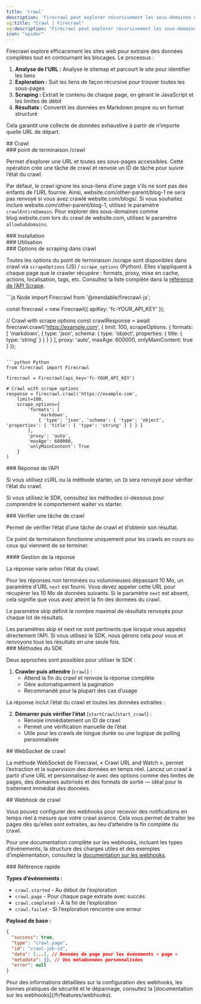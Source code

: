 ```yaml
---
title: 'Crawl'
description: 'Firecrawl peut explorer récursivement les sous-domaines d’une URL et en extraire le contenu'
og:title: "Crawl | Firecrawl"
og:description: "Firecrawl peut explorer récursivement les sous-domaines d’une URL et en extraire le contenu"
icon: "spider"
---
```



Firecrawl explore efficacement les sites web pour extraire des données complètes tout en contournant les blocages. Le processus :

1. **Analyse de l’URL :** Analyse le sitemap et parcourt le site pour identifier les liens
2. **Exploration :** Suit les liens de façon récursive pour trouver toutes les sous-pages
3. **Scraping :** Extrait le contenu de chaque page, en gérant le JavaScript et les limites de débit
4. **Résultats :** Convertit les données en Markdown propre ou en format structuré

Cela garantit une collecte de données exhaustive à partir de n’importe quelle URL de départ.

<div id="crawling">
  ## Crawl
</div>

<div id="crawl-endpoint">
  ### point de terminaison /crawl
</div>

Permet d’explorer une URL et toutes ses sous-pages accessibles. Cette opération crée une tâche de crawl et renvoie un ID de tâche pour suivre l’état du crawl.

<Warning>Par défaut, le crawl ignore les sous-liens d’une page s’ils ne sont pas des enfants de l’URL fournie. Ainsi, website.com/other-parent/blog-1 ne sera pas renvoyé si vous avez crawlé website.com/blogs/. Si vous souhaitez inclure website.com/other-parent/blog-1, utilisez le paramètre `crawlEntireDomain`. Pour explorer des sous-domaines comme blog.website.com lors du crawl de website.com, utilisez le paramètre `allowSubdomains`.</Warning>

<div id="installation">
  ### Installation
</div>

<CodeGroup>
  <InstallationPython />

  <InstallationNode />
</CodeGroup>

<div id="usage">
  ### Utilisation
</div>

<CodeGroup>
  <CrawlPython />

  <CrawlNode />

  <CrawlCURL />
</CodeGroup>

<div id="scrape-options-in-crawl">
  ### Options de scraping dans crawl
</div>

Toutes les options du point de terminaison /scrape sont disponibles dans crawl via `scrapeOptions` (JS) / `scrape_options` (Python). Elles s’appliquent à chaque page que le crawler récupère : formats, proxy, mise en cache, actions, localisation, tags, etc. Consultez la liste complète dans la [référence de l’API Scrape](https://docs.firecrawl.dev/api-reference/endpoint/scrape).

<CodeGroup>
  ```js Node
  import Firecrawl from '@mendable/firecrawl-js';

  const firecrawl = new Firecrawl({ apiKey: 'fc-YOUR_API_KEY' });

  // Crawl with scrape options
  const crawlResponse = await firecrawl.crawl('https://example.com', {
    limit: 100,
    scrapeOptions: {
      formats: [
        'markdown',
        { type: 'json', schema: { type: 'object', properties: { title: { type: 'string' } } } }
      ],
      proxy: 'auto',
      maxAge: 600000,
      onlyMainContent: true
    }
  });
  ```

  ```python Python
  from firecrawl import Firecrawl

  firecrawl = Firecrawl(api_key='fc-YOUR_API_KEY')

  # Crawl with scrape options
  response = firecrawl.crawl('https://example.com',
      limit=100,
      scrape_options={
          'formats': [
              'markdown',
              { 'type': 'json', 'schema': { 'type': 'object', 'properties': { 'title': { 'type': 'string' } } } }
          ],
          'proxy': 'auto',
          'maxAge': 600000,
          'onlyMainContent': True
      }
  )
  ```
</CodeGroup>

<div id="api-response">
  ### Réponse de l’API
</div>

Si vous utilisez cURL ou la méthode starter, un `ID` sera renvoyé pour vérifier l’état du crawl.

<Note>Si vous utilisez le SDK, consultez les méthodes ci-dessous pour comprendre le comportement waiter vs starter.</Note>

<StartCrawlOutput />

<div id="check-crawl-job">
  ### Vérifier une tâche de crawl
</div>

Permet de vérifier l’état d’une tâche de crawl et d’obtenir son résultat.

<Note>Ce point de terminaison fonctionne uniquement pour les crawls en cours ou ceux qui viennent de se terminer. </Note>

<CodeGroup>
  <CheckCrawlJobPython />

  <CheckCrawlJobNode />

  <CheckCrawlJobCURL />
</CodeGroup>

<div id="response-handling">
  #### Gestion de la réponse
</div>

La réponse varie selon l’état du crawl.

Pour les réponses non terminées ou volumineuses dépassant 10 Mo, un paramètre d’URL `next` est fourni. Vous devez appeler cette URL pour récupérer les 10 Mo de données suivants. Si le paramètre `next` est absent, cela signifie que vous avez atteint la fin des données du crawl.

Le paramètre skip définit le nombre maximal de résultats renvoyés pour chaque lot de résultats.

<Info>
  Les paramètres skip et next ne sont pertinents que lorsque vous appelez directement l’API. Si vous utilisez le SDK, nous gérons cela pour vous et renvoyons tous les résultats en une seule fois.
</Info>

<CodeGroup>
  <CheckCrawlJobOutputScraping />

  <CheckCrawlJobOutputCompleted />
</CodeGroup>

<div id="sdk-methods">
  ### Méthodes du SDK
</div>

Deux approches sont possibles pour utiliser le SDK :

1. **Crawler puis attendre** (`crawl`) :
   * Attend la fin du crawl et renvoie la réponse complète
   * Gère automatiquement la pagination
   * Recommandé pour la plupart des cas d’usage

<CodeGroup>
  <PythonCrawlExample />

  <NodeCrawlExample />
</CodeGroup>

La réponse inclut l’état du crawl et toutes les données extraites :

<CodeGroup>
  <PythonCrawlExampleResponse />

  <NodeCrawlExampleResponse />
</CodeGroup>

2. **Démarrer puis vérifier l’état** (`startCrawl`/`start_crawl`) :
   * Renvoie immédiatement un ID de crawl
   * Permet une vérification manuelle de l’état
   * Utile pour les crawls de longue durée ou une logique de polling personnalisée

<CodeGroup>
  <StartCrawlPython />

  <StartCrawlNode />

  <StartCrawlCURL />
</CodeGroup>

<div id="crawl-websocket">
  ## WebSocket de crawl
</div>

La méthode WebSocket de Firecrawl, « Crawl URL and Watch », permet l’extraction et la supervision des données en temps réel. Lancez un crawl à partir d’une URL et personnalisez-le avec des options comme des limites de pages, des domaines autorisés et des formats de sortie — idéal pour le traitement immédiat des données.

<CodeGroup>
  <CrawlWebSocketPython />

  <CrawlWebSocketNode />
</CodeGroup>

<div id="crawl-webhook">
  ## Webhook de crawl
</div>

Vous pouvez configurer des webhooks pour recevoir des notifications en temps réel à mesure que votre crawl avance. Cela vous permet de traiter les pages dès qu’elles sont extraites, au lieu d’attendre la fin complète du crawl.

<CrawlWebhookCURL />

Pour une documentation complète sur les webhooks, incluant les types d’événements, la structure des charges utiles et des exemples d’implémentation, consultez la [documentation sur les webhooks](/fr/features/webhooks).

<div id="quick-reference">
  ### Référence rapide
</div>

**Types d’événements :**

* `crawl.started` - Au début de l’exploration
* `crawl.page` - Pour chaque page extraite avec succès
* `crawl.completed` - À la fin de l’exploration
* `crawl.failed` - Si l’exploration rencontre une erreur

**Payload de base :**

```json
{
  "success": true,
  "type": "crawl.page",
  "id": "crawl-job-id",
  "data": [...], // Données de page pour les événements « page »
  "metadata": {}, // Vos métadonnées personnalisées
  "error": null
}
```

<Note>
  Pour des informations détaillées sur la configuration des webhooks, les bonnes pratiques de sécurité et le dépannage, consultez la [documentation sur les webhooks](/fr/features/webhooks).
</Note>
